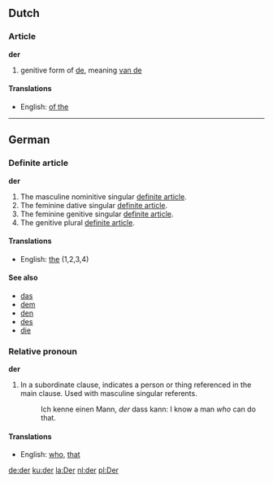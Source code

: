 == Dutch ==
=== Article ===
'''der'''

# genitive form of [[de]], meaning [[van de]]

====Translations====
*English: [[of the]]

----

== German ==
=== Definite article ===
'''der'''

# The masculine nominitive singular [[definite article]].
# The feminine dative singular [[definite article]].
# The feminine genitive singular [[definite article]].
# The genitive plural [[definite article]].

====Translations====
*English: [[the]] (1,2,3,4)

====See also====
*[[das]]
*[[dem]]
*[[den]]
*[[des]]
*[[die]]

===Relative pronoun===
'''der'''

# In a subordinate clause, indicates a person or thing referenced in the main clause.  Used with masculine singular referents.
#: Ich kenne einen Mann, ''der'' dass kann: I know a man ''who'' can do that.

====Translations====
*English: [[who]], [[that]]

[[de:der]]
[[ku:der]]
[[la:Der]]
[[nl:der]]
[[pl:Der]]